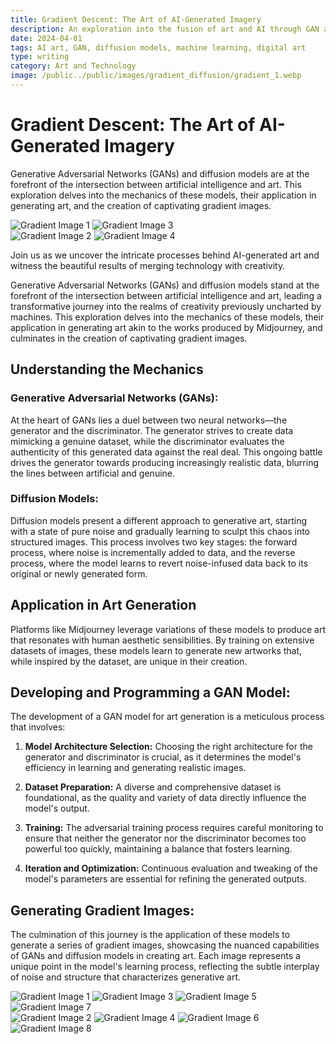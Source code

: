 ```yaml
---
title: Gradient Descent: The Art of AI-Generated Imagery
description: An exploration into the fusion of art and AI through GAN and diffusion models, culminating in the creation of unique gradient artworks.
date: 2024-04-01
tags: AI art, GAN, diffusion models, machine learning, digital art
type: writing
category: Art and Technology
image: /public../public/images/gradient_diffusion/gradient_1.webp
---
```


# Gradient Descent: The Art of AI-Generated Imagery

Generative Adversarial Networks (GANs) and diffusion models are at the forefront of the intersection between artificial intelligence and art. This exploration delves into the mechanics of these models, their application in generating art, and the creation of captivating gradient images.

<div style={{ display: 'flex', flexWrap: 'wrap', gap: '1em' }}>
  <div style={{ width: '48%' }}>
    <img src=/public../public/images/gradient_diffusion/gradient_1.webp" alt="Gradient Image 1" style={{ width: '100%', marginBottom: '1em' }} />
    <img src="/public../public/images/gradient_diffusion/gradient_3.webp" alt="Gradient Image 3" style={{ width: '100%', marginBottom: '1em' }} />
  </div>
  <div style={{ width: '48%' }}>
    <img src="/public../public/images/gradient_diffusion/gradient_2.webp" alt="Gradient Image 2" style={{ width: '100%', marginBottom: '1em' }} />
    <img src="/public../public/images/gradient_diffusion/gradient_4.webp" alt="Gradient Image 4" style={{ width: '100%', marginBottom: '1em' }} />
  </div>
</div>

Join us as we uncover the intricate processes behind AI-generated art and witness the beautiful results of merging technology with creativity.

Generative Adversarial Networks (GANs) and diffusion models stand at the forefront of the intersection between artificial intelligence and art, leading a transformative journey into the realms of creativity previously uncharted by machines. This exploration delves into the mechanics of these models, their application in generating art akin to the works produced by Midjourney, and culminates in the creation of captivating gradient images.

## **Understanding the Mechanics**

### **Generative Adversarial Networks (GANs):**

At the heart of GANs lies a duel between two neural networks—the generator and the discriminator. The generator strives to create data mimicking a genuine dataset, while the discriminator evaluates the authenticity of this generated data against the real deal. This ongoing battle drives the generator towards producing increasingly realistic data, blurring the lines between artificial and genuine.

### **Diffusion Models:**

Diffusion models present a different approach to generative art, starting with a state of pure noise and gradually learning to sculpt this chaos into structured images. This process involves two key stages: the forward process, where noise is incrementally added to data, and the reverse process, where the model learns to revert noise-infused data back to its original or newly generated form.

## **Application in Art Generation**

Platforms like Midjourney leverage variations of these models to produce art that resonates with human aesthetic sensibilities. By training on extensive datasets of images, these models learn to generate new artworks that, while inspired by the dataset, are unique in their creation.

## **Developing and Programming a GAN Model:**

The development of a GAN model for art generation is a meticulous process that involves:

1. **Model Architecture Selection:** Choosing the right architecture for the generator and discriminator is crucial, as it determines the model's efficiency in learning and generating realistic images.

2. **Dataset Preparation:** A diverse and comprehensive dataset is foundational, as the quality and variety of data directly influence the model's output.

3. **Training:** The adversarial training process requires careful monitoring to ensure that neither the generator nor the discriminator becomes too powerful too quickly, maintaining a balance that fosters learning.

4. **Iteration and Optimization:** Continuous evaluation and tweaking of the model's parameters are essential for refining the generated outputs.

## **Generating Gradient Images:**

The culmination of this journey is the application of these models to generate a series of gradient images, showcasing the nuanced capabilities of GANs and diffusion models in creating art. Each image represents a unique point in the model's learning process, reflecting the subtle interplay of noise and structure that characterizes generative art.

<div style={{ display: 'flex', flexWrap: 'wrap', gap: '1em' }}>
  <div style={{ width: '48%' }}>
    <img src="/public../public/images/gradient_diffusion/gradient_1.webp" alt="Gradient Image 1" style={{ width: '100%', marginBottom: '1em' }} />
    <img src="/public../public/images/gradient_diffusion/gradient_3.webp" alt="Gradient Image 3" style={{ width: '100%', marginBottom: '1em' }} />
    <img src="/public../public/images/gradient_diffusion/gradient_5.webp" alt="Gradient Image 5" style={{ width: '100%', marginBottom: '1em' }} />
    <img src="/public../public/images/gradient_diffusion/gradient_7.webp" alt="Gradient Image 7" style={{ width: '100%' }} />
  </div>
  <div style={{ width: '48%' }}>
    <img src="/public../public/images/gradient_diffusion/gradient_2.webp" alt="Gradient Image 2" style={{ width: '100%', marginBottom: '1em' }} />
    <img src="/public../public/images/gradient_diffusion/gradient_4.webp" alt="Gradient Image 4" style={{ width: '100%', marginBottom: '1em' }} />
    <img src="/public../public/images/gradient_diffusion/gradient_6.webp" alt="Gradient Image 6" style={{ width: '100%', marginBottom: '1em' }} />
    <img src="/public../public/images/gradient_diffusion/gradient_8.webp" alt="Gradient Image 8" style={{ width: '100%' }} />
  </div>
</div>
